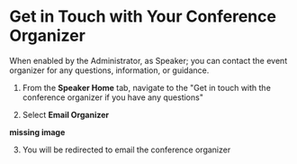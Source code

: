 # Get in Touch with Your Conference Organizer



When enabled by the Administrator, as Speaker; you can contact the event organizer for any questions, information, or guidance. 


1. From the **Speaker Home** tab, navigate to the "Get in touch with the conference organizer if you have any questions"


2. Select **Email Organizer**


**missing image**


3. You will be redirected to email the conference organizer



